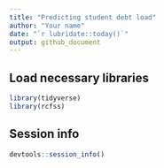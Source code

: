 ```yaml
---
title: "Predicting student debt load"
author: "Your name"
date: "`r lubridate::today()`"
output: github_document
---
```


## Load necessary libraries

```r
library(tidyverse)
library(rcfss)
```


## Session info

```r
devtools::session_info()
```

